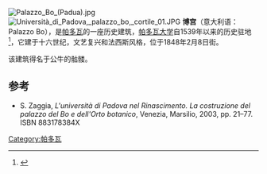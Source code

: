 [[File:Palazzo_Bo_(Padua).jpg|thumb]]
[[File:Università_di_Padova,_palazzo_bo,_cortile_01.JPG|thumb]]
'''博宫'''（意大利语：Palazzo Bo），是[[帕多瓦|帕多瓦]]的一座历史建筑，[[帕多瓦大学|帕多瓦大学]]自1539年以来的历史驻地<ref>{{Cite web|author = |url = http://www.unipd.it/universita/patrimonio-artistico-culturale/palazzo-bo-teatro-anatomico|title = Palazzo Bo e Teatro Anatomico|access = |editor = |6 = |access-date = 2016-11-15|archive-date = 2017-10-22|archive-url = https://web.archive.org/web/20171022095555/http://www.unipd.it/universita/patrimonio-artistico-culturale/palazzo-bo-teatro-anatomico|dead-url = no}}</ref>，它建于十六世纪，文艺复兴和法西斯风格，位于1848年2月8日街。

该建筑得名于公牛的骷髅。

== 参考 ==
<references />
* S. Zaggia, ''L'università di Padova nel Rinascimento. La costruzione del palazzo del Bo e dell'Orto botanico'', Venezia, Marsilio, 2003, pp. 21–77. ISBN 883178384X
{{coord|45.4093|N|11.8762|E|source:wikidata|display=title}}
[[Category:帕多瓦|Category:帕多瓦]]